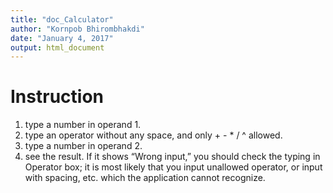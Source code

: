 ```yaml
---
title: "doc_Calculator"
author: "Kornpob Bhirombhakdi"
date: "January 4, 2017"
output: html_document
---
```


# Instruction
1. type a number in operand 1.
2. type an operator without any space, and only + - * / ^ allowed.
3. type a number in operand 2.
4. see the result. If it shows "Wrong input," you should check the typing in Operator box; it is most likely that you input unallowed operator, or input with spacing, etc. which the application cannot recognize.
